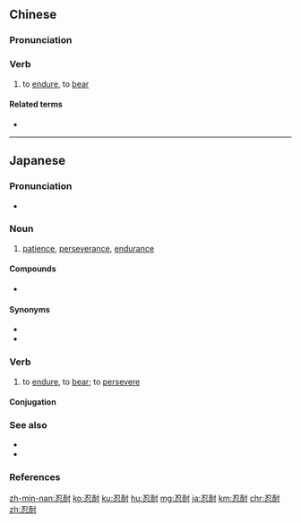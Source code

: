 ==Chinese==
{{zh-forms}}

===Pronunciation===
{{zh-pron
|m=rěnnài
|c=jan2 noi6
|h=pfs=ngiûn-nai
|mn=qz,tp,xm:lím-nāi/kh,zz:jím-nāi
|ma=Zh-rennài.ogg
|cat=v
}}

===Verb===
{{zh-verb}}

# to [[endure]], to [[bear]]

====Related terms====
* {{zh-l|耐性}}

----

==Japanese==
{{ja-kanjitab|にん|たい|yomi=on}}

===Pronunciation===
* {{ja-pron|にんたい|y=o|acc=1|acc_ref=NHK}}

===Noun===
{{ja-noun|にんたい}}

# [[patience]], [[perseverance]], [[endurance]]

====Compounds====
* {{ja-r|忍耐力|にんたいりょく}}

====Synonyms====
* {{ja-r|辛抱|しんぼう}}
* {{ja-r|我慢|がまん}}

===Verb===
{{ja-verb-suru|にんたい}}
# to [[endure]], to [[bear]]; to [[persevere]]

====Conjugation====
{{ja-suru|にんたい}}

===See also===
* {{pedialite|lang=ja}}
* {{pedialite|Patience}}

===References===
<references/>

[[zh-min-nan:忍耐]]
[[ko:忍耐]]
[[ku:忍耐]]
[[hu:忍耐]]
[[mg:忍耐]]
[[ja:忍耐]]
[[km:忍耐]]
[[chr:忍耐]]
[[zh:忍耐]]